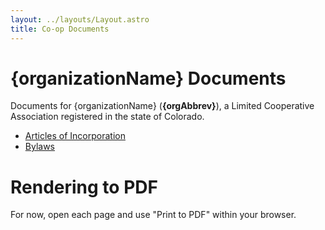 ```yaml
---
layout: ../layouts/Layout.astro
title: Co-op Documents
---
```




# {organizationName} Documents

Documents for {organizationName} (**{orgAbbrev}**), a Limited Cooperative Association registered in the state of Colorado.

- [Articles of Incorporation](/documents/articles-of-incorporation)
- [Bylaws](/documents/bylaws)

# Rendering to PDF

For now, open each page and use "Print to PDF" within your browser.
